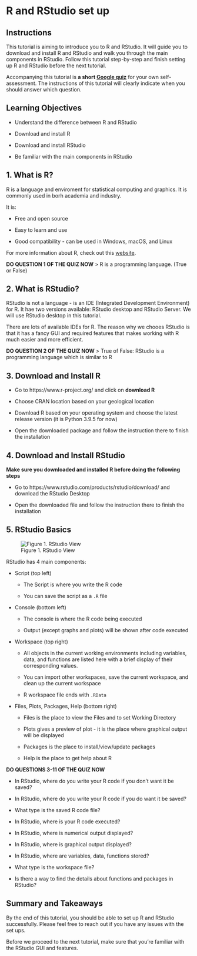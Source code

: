 # R and RStudio set up


## Instructions
This tutorial is aiming to introduce you to R and RStudio. It will guide you to download and install R and RStudio and walk you through the main components in RStudio. Follow this tutorial step-by-step and finish setting up R and RStudio before the next tutorial.

Accompanying this tutorial is **a short [Google quiz](https://forms.gle/Xf1AfoGaxhwrWRQ38)** for your own self-assessment. The instructions of this tutorial will clearly indicate when you should answer which question.

## Learning Objectives

* Understand the difference between R and RStudio

* Download and install R

* Download and install RStudio

* Be familiar with the main components in RStudio

## 1. What is R?

R is a language and enviroment for statistical computing and graphics. It is commonly used in borh academia and industry. 

It is:

* Free and open source

* Easy to learn and use

* Good compatibility - can be used in Windows, macOS, and Linux

For more information about R, check out this [website](https://www.r-project.org/about.html).

**DO QUESTION 1 OF THE QUIZ NOW**
> R is a programming language. (True or False)

## 2. What is RStudio?

RStudio is not a language - is an IDE (Integrated Development Environment) for R. It hae two versions available: RStudio desktop and RStudio Server. We will use RStudio desktop in this tutorial.

There are lots of available IDEs for R. The reason why we chooes RStudio is that it has a fancy GUI and required features that makes working with R much easier and more efficient. 

**DO QUESTION 2 OF THE QUIZ NOW**
> True of False: RStudio is a programming language which is similar to R

## 3. Download and Install R

* Go to https://www.r-project.org/ and click on **download R**

* Choose CRAN location based on your geological location

* Download R based on your operating system and choose the latest release version (it is Python 3.9.5 for now)

* Open the downloaded package and follow the instruction there to finish the installation

## 4. Download and Install RStudio

**Make sure you downloaded and installed R before doing the following steps**

* Go to https://www.rstudio.com/products/rstudio/download/ and download the RStudio Desktop

* Open the downloaded file and follow the instruction there to finish the installation

## 5. RStudio Basics

![Figure 1. RStudio View](images/RStudioview.png)

RStudio has 4 main components:

* Script (top left)

    * The Script is where you write the R code
    
    * You can save the script as a `.R` file
    
* Console (bottom left)

    * The console is where the R code being executed
    
    * Output (except graphs and plots) will be shown after code executed

* Workspace (top right)

    * All objects in the current working environments including variables, data, and functions are listed here with a brief display of their corresponding values.
    
    * You can import other workspaces, save the current workspace, and clean up the current workspace
    
    * R workspace file ends with `.RData`

* Files, Plots, Packages, Help (bottom right)
 
     * Files is the place to view the Files and to set Working Directory
     
     * Plots gives a preview of plot - it is the place where graphical output will be displayed
     
     * Packages is the place to install/view/update packages
     
     * Help is the place to get help about R

**DO QUESTIONS 3-11 OF THE QUIZ NOW**

* In RStudio, where do you write your R code if you don't want it be saved? 

* In RStudio, where do you write your R code if you do want it be saved? 

* What type is the saved R code file? 

* In RStudio, where is your R code executed?

* In RStudio, where is numerical output displayed?

* In RStudio, where is graphical output displayed?

* In RStudio, where are variables, data, functions stored?

* What type is the workspace file? 

* Is there a way to find the details about functions and packages in RStudio?

## Summary and Takeaways
By the end of this tutorial, you should be able to set up R and RStudio successfully. Please feel free to reach out if you have any issues with the set ups.

Before we proceed to the next tutorial, make sure that you're familiar with the RStudio GUI and features. 

